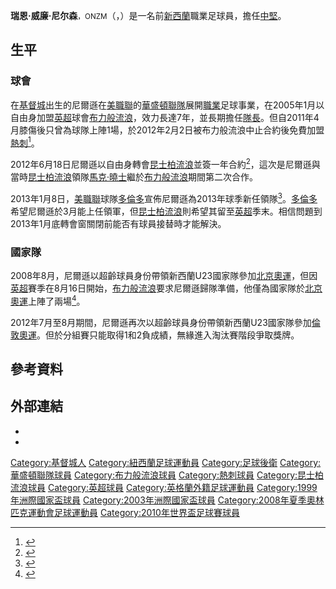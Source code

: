 {{noteta|G1=足球|G2=英超
|T=zh-hans:瑞恩·尼尔森;zh-hk:賴恩·尼爾遜;zh-tw:賴安·尼爾森;
|1=zh-hans:瑞恩;zh-hk:賴恩;zh-tw:瑞恩;
|2=zh-hans:尼尔森;zh-hk:尼爾遜;zh-tw:尼爾森;
}}
{{Infobox football biography
| playername = 瑞恩·尼尔森<br>''Ryan Nelsen''
| image      = [[File:RyanNelsen20040718.JPG|175px]]
| fullname   = Ryan William Nelsen
| nickname   = 
| dateofbirth = {{birth date and age|1977|10|18}}
| cityofbirth = [[基督城|基督城]]
| countryofbirth = [[新西蘭|新西蘭]]
| height = {{height|ft=6|in=1}}
| currentclub  = 
| clubnumber = 
| position = [[中堅|中堅]]
| youthyears1 = ?−1995
| youthclubs1 = {{link-en|基督城聯|Christchurch United}}
| youthyears2 = 1997−1998
| youthclubs2 = 綠鄉學院
| youthyears3 = 1999−2000
| youthclubs3 = [[史丹佛大學|史丹佛大學]]
| years1 = 1995−1998
| clubs1 = {{link-en|基督城聯|Christchurch United}}
| caps1 = 96
| goals1 = 12
| years2 = 2001−2005
| clubs2 = [[華盛頓聯隊|華盛頓聯隊]]
| caps2 = 81
| goals2 = 7
| years3 = 2005−2012
| clubs3 = [[布莱克本流浪者足球俱乐部|布力般流浪]]
| caps3 = 172
| goals3 = 8
| years4 = 2012
| clubs4 = [[托特纳姆热刺足球俱乐部|熱刺]]
| caps4 = 5
| goals4 = 0
| years5 = 2012−2013
| clubs5 = [[昆士柏流浪|昆士柏流浪]]
| caps5 = 21
| goals5 = 1
| totalcaps = 375   |totalgoals = 28
| nationalyears1 = 2008−2012
| nationalteam1 = [[新西蘭國家足球隊|新西蘭]]奧運隊
| nationalcaps1 = 8
| nationalgoals1 = 0
| nationalyears2 = 1999−2012
| nationalteam2 = [[新西蘭國家足球隊|新西蘭]]
| nationalcaps2 = 49
| nationalgoals2 = 7
| medaltemplates =
| manageryears1 = 2013−2014
| managerclubs1 = [[多倫多足球俱樂部|多倫多]]
| club-update = 2012年11月30日
| nationalteam-update = 2013年1月31日
}}
'''瑞恩·威廉·尼尔森'''<small>，ONZM</small>（{{lang-en|'''Ryan William Nelsen'''}}，{{bd|1977年|10月18日|catidx=Nelsen, Ryan}}）是一名前[[新西蘭|新西蘭]]職業足球員，擔任[[中堅|中堅]]。

==生平==
===球會===
在[[基督城|基督城]]出生的尼爾遜在[[美職聯|美職聯]]的[[華盛頓聯隊|華盛頓聯隊]]展開[[職業|職業]]足球事業，在2005年1月以自由身加盟[[英超|英超]]球會[[布莱克本流浪者足球俱乐部|布力般流浪]]，效力長達7年，並長期擔任[[隊長_(足球)|隊長]]。但自2011年4月膝傷後只曾為球隊上陣1場，於2012年2月2日被布力般流浪中止合約後免費加盟[[托特纳姆热刺足球俱乐部|熱刺]]<ref>{{cite news |language=en |url=http://www.bbc.co.uk/sport/0/football/16829241 |title=Ryan Nelsen signs for Spurs after Blackburn cancel contract |publisher=''[[BBC_Sport|BBC Sport]]'' |date=2012-02-02 |accessdate=2012-02-04 |archive-date=2012-02-04 |archive-url=https://web.archive.org/web/20120204150039/http://www.bbc.co.uk/sport/0/football/16829241 |dead-url=no }}</ref>。

2012年6月18日尼爾遜以自由身轉會[[昆士柏流浪|昆士柏流浪]]並簽一年合約<ref>{{cite news |language=en |url=http://www.bbc.co.uk/sport/0/football/18495204 |title=QPR sign Ryan Nelsen and Andrew Johnson |publisher=''[[BBC_Sport|BBC Sport]]'' |date=2012-06-18 |accessdate=2013-01-09 |archive-date=2015-05-21 |archive-url=https://web.archive.org/web/20150521201553/http://www.bbc.co.uk/sport/0/football/18495204 |dead-url=no }}</ref>，這次是尼爾遜與當時[[昆士柏流浪|昆士柏流浪]]領隊[[馬克·曉士|馬克·曉士]]繼於[[布莱克本流浪者足球俱乐部|布力般流浪]]期間第二次合作。

2013年1月8日，[[美職聯|美職聯]]球隊[[多倫多足球俱樂部|多倫多]]宣佈尼爾遜為2013年球季新任領隊<ref>{{cite news |language=en |url=http://www.bbc.co.uk/sport/0/football/20946699 |title=QPR defender Ryan Nelsen named new manager of Toronto |publisher=''[[BBC_Sport|BBC Sport]]'' |date=2013-01-08 |accessdate=2013-01-09 |archive-date=2013-01-11 |archive-url=https://web.archive.org/web/20130111051654/http://www.bbc.co.uk/sport/0/football/20946699 |dead-url=no }}</ref>。[[多倫多足球俱樂部|多倫多]]希望尼爾遜於3月能上任領軍，但[[昆士柏流浪|昆士柏流浪]]則希望其留至[[英超|英超]]季末。相信問題到2013年1月底轉會窗關閉前能否有球員接替時才能解決。

===國家隊===
2008年8月，尼爾遜以超齡球員身份帶領新西蘭U23國家隊參加[[2008年夏季奥林匹克运动会|北京奧運]]，但因[[英超|英超]]賽季在8月16日開始，[[布力般流浪|布力般流浪]]要求尼爾遜歸隊準備，他僅為國家隊於[[2008年夏季奥林匹克运动会|北京奧運]]上陣了兩場<ref>{{cite news
 |title=Olympic Football Squads Named 
 |url=http://www.olympic.org.nz/Article.aspx?Mode=1&ID=6019 
 |publisher=New Zealand Olympic Committee 
 |date=2008-07-04 
 |accessdate=2008-07-04 
 |deadurl=yes 
 |archiveurl=https://web.archive.org/web/20080705171737/http://www.olympic.org.nz/Article.aspx?Mode=1&ID=6019 
 |archivedate=2008-07-05 
}}</ref>。

2012年7月至8月期間，尼爾遜再次以超齡球員身份帶領新西蘭U23國家隊參加[[倫敦奧運|倫敦奧運]]。但於分組賽只能取得1和2負成績，無緣進入淘汰賽階段爭取獎牌。

==參考資料==
{{reflist}}

==外部連結==
*{{FIFA player|198160}}
*{{soccerbase|id=25470|name=尼爾遜}}

{{2008年奥运会男子足球新西兰参赛名单}}
{{2010年世界杯足球赛新西兰参赛名单}}

{{Authority control}}
{{DEFAULTSORT:Nelsen, Ryan}}
[[Category:基督城人|Category:基督城人]]
[[Category:紐西蘭足球運動員|Category:紐西蘭足球運動員]]
[[Category:足球後衛|Category:足球後衛]]
[[Category:華盛頓聯隊球員|Category:華盛頓聯隊球員]]
[[Category:布力般流浪球員|Category:布力般流浪球員]]
[[Category:熱刺球員|Category:熱刺球員]]
[[Category:昆士柏流浪球員|Category:昆士柏流浪球員]]
[[Category:英超球員|Category:英超球員]]
[[Category:英格蘭外籍足球運動員|Category:英格蘭外籍足球運動員]]
[[Category:1999年洲際國家盃球員|Category:1999年洲際國家盃球員]]
[[Category:2003年洲際國家盃球員|Category:2003年洲際國家盃球員]]
[[Category:2008年夏季奧林匹克運動會足球運動員|Category:2008年夏季奧林匹克運動會足球運動員]]
[[Category:2010年世界盃足球賽球員|Category:2010年世界盃足球賽球員]]